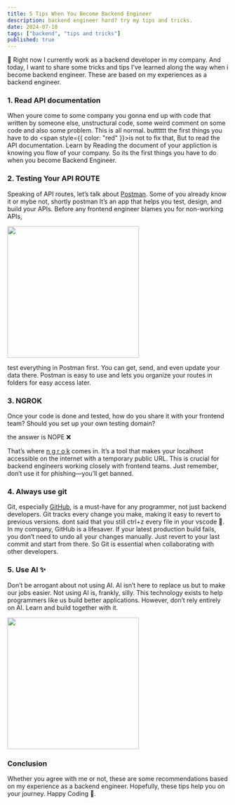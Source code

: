 ```yaml
---
title: 5 Tips When You Become Backend Engineer
description: backend engineer hard? try my tips and tricks.
date: 2024-07-10
tags: ["backend", "tips and tricks"]
published: true
---
```


👋 Right now I currently work as a backend developer in my company. And today, I want to share some tricks and tips I’ve learned along the way when i become backend engineer. These are based on my experiences as a backend engineer.

### 1. Read API documentation

When youre come to some company you gonna end up with code that written by someone else, unstructural code, some weird comment on some code and also some problem. This is all normal. butttttt the first things you have to do <span style={{ color: "red" }}>is not to fix that</span>, But to read the API documentation. Learn by Reading the document of your appliction is knowing you flow of your company. So its the first things you have to do when you become Backend Engineer.

### 2. Testing Your API ROUTE

Speaking of API routes, let’s talk about [Postman](https://www.postman.com/). Some of you already know it or mybe not, shortly postman It’s an app that helps you test, design, and build your APIs. Before any frontend engineer blames you for non-working APIs, 

<div style={{ display: "flex", justifyContent: "center" }}>
  <img src="/blog/backend_meme.png" width="300px" />
</div>

test everything in Postman first. You can get, send, and even update your data there. Postman is easy to use and lets you organize your routes in folders for easy access later.

### 3. NGROK

Once your code is done and tested, how do you share it with your frontend team? Should you set up your own testing domain?

the answer is NOPE ❌

That’s where [n g r o k](https://ngrok.com/) comes in. It’s a tool that makes your localhost accessible on the internet with a temporary public URL. This is crucial for backend engineers working closely with frontend teams. Just remember, don’t use it for phishing—you’ll get banned.

### 4. Always use git 

Git, especially [GitHub](https://github.com/), is a must-have for any programmer, not just backend developers. Git tracks every change you make, making it easy to revert to previous versions. dont said that you still ctrl+z every file in your vscode 🗿.  In my company, GitHub is a lifesaver. If your latest production build fails, you don’t need to undo all your changes manually. Just revert to your last commit and start from there. So Git is essential when collaborating with other developers.

### 5. Use AI ✨

Don’t be arrogant about not using AI. AI isn’t here to replace us but to make our jobs easier. Not using AI is, frankly, silly. This technology exists to help programmers like us build better applications. However, don’t rely entirely on AI. Learn and build together with it.

<div style={{ display: "flex", justifyContent: "center" }}>
  <img src="/blog/backend_meme_2.png" width="300px" />
</div>

### Conclusion

Whether you agree with me or not, these are some recommendations based on my experience as a backend engineer. Hopefully, these tips help you on your journey. Happy Coding 🚀.
